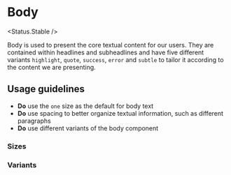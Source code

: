 
# Body

<Status.Stable />

Body is used to present the core textual content for our users. They are contained within headlines and subheadlines
and have five different variants `highlight`, `quote`, `success`, `error` and `subtle` to tailor it according to the content we are
presenting.

<Story id="typography-body--base" />
<Props />

## Usage guidelines

- **Do** use the `one` size as the default for body text
- **Do** use spacing to better organize textual information, such as different paragraphs
- **Do** use different variants of the body component

### Sizes

<Story id="typography-body--sizes" />

### Variants

<Story id="typography-body--variants" />

